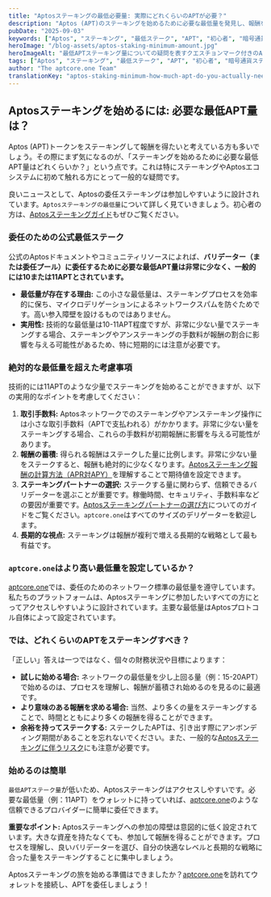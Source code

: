 ```yaml
---
title: "Aptosステーキングの最低必要量: 実際にどれくらいのAPTが必要？"
description: "Aptos (APT)のステーキングを始めるために必要な最低量を発見し、報酬を得る方法を学びましょう。初心者向けの公式要件と実用的な考慮事項についても解説します。"
pubDate: "2025-09-03"
keywords: ["Aptos", "ステーキング", "最低ステーク", "APT", "初心者", "暗号通貨ステーキング", "aptcore.one"]
heroImage: "/blog-assets/aptos-staking-minimum-amount.jpg"
heroImageAlt: "最低APTステーキング量についての疑問を表すクエスチョンマーク付きのAptosコイン"
tags: ["Aptos", "ステーキング", "最低ステーク", "APT", "初心者", "暗号通貨ステーキング", "aptcore.one"]
author: "The aptcore.one Team"
translationKey: "aptos-staking-minimum-how-much-apt-do-you-actually-need-to-start"
---
```


## Aptosステーキングを始めるには: 必要な最低APT量は？

Aptos (APT)トークンをステーキングして報酬を得たいと考えている方も多いでしょう。その際にまず気になるのが、「ステーキングを始めるために必要な最低APT量はどれくらいか？」という点です。これは特にステーキングやAptosエコシステムに初めて触れる方にとって一般的な疑問です。

良いニュースとして、Aptosの委任ステーキングは参加しやすいように設計されています。`Aptosステーキングの最低量`について詳しく見ていきましょう。初心者の方は、[Aptosステーキングガイド](/blog/ja/aptcore-one-de-hajimeru-aptos-apt-sute-kingu-nyuumon)もぜひご覧ください。

### 委任のための公式最低ステーク

公式のAptosドキュメントやコミュニティリソースによれば、**バリデーター（または委任プール）に委任するために必要な最低APT量は非常に少なく、一般的には10または11APTとされています。**

* **最低量が存在する理由:** この小さな最低量は、ステーキングプロセスを効率的に保ち、マイクロデリゲーションによるネットワークスパムを防ぐためです。高い参入障壁を設けるものではありません。
* **実用性:** 技術的な最低量は10-11APT程度ですが、非常に少ない量でステーキングする場合、ステーキングやアンステーキングの手数料が報酬の割合に影響を与える可能性があるため、特に短期的には注意が必要です。

### 絶対的な最低量を超えた考慮事項

技術的には11APTのような少量でステーキングを始めることができますが、以下の実用的なポイントを考慮してください：

1. **取引手数料:** Aptosネットワークでのステーキングやアンステーキング操作には小さな取引手数料（APTで支払われる）がかかります。非常に少ない量をステーキングする場合、これらの手数料が初期報酬に影響を与える可能性があります。
2. **報酬の蓄積:** 得られる報酬はステークした量に比例します。非常に少ない量をステークすると、報酬も絶対的に少なくなります。[Aptosステーキング報酬の計算方法（APR対APY）](/blog/ja/aptos-sute-kingu-houshuu-apr-to-apy-no-chigai-to-aptcore-one-de-no-hyouji-houhou)を理解することで期待値を設定できます。
3. **ステーキングパートナーの選択:** ステークする量に関わらず、信頼できるバリデーターを選ぶことが重要です。稼働時間、セキュリティ、手数料率などの要因が重要です。[Aptosステーキングパートナーの選び方](/blog/ja/aptos-sute-kingu-pa-tona-no-erabikata-aptcore-one-de-houshuu-to-sekyuriti-wo-saidai-ka)についてのガイドをご覧ください。`aptcore.one`はすべてのサイズのデリゲーターを歓迎します。
4. **長期的な視点:** ステーキングは報酬が複利で増える長期的な戦略として最も有益です。

### `aptcore.one`はより高い最低量を設定しているか？

[aptcore.one](https://aptcore.one)では、委任のためのネットワーク標準の最低量を遵守しています。私たちのプラットフォームは、Aptosステーキングに参加したいすべての方にとってアクセスしやすいように設計されています。主要な最低量はAptosプロトコル自体によって設定されています。

### では、どれくらいのAPTをステーキングすべき？

「正しい」答えは一つではなく、個々の財務状況や目標によります：

* **試しに始める場合:** ネットワークの最低量を少し上回る量（例：15-20APT）で始めるのは、プロセスを理解し、報酬が蓄積され始めるのを見るのに最適です。
* **より意味のある報酬を求める場合:** 当然、より多くの量をステーキングすることで、時間とともにより多くの報酬を得ることができます。
* **余裕を持ってステークする:** ステークしたAPTは、引き出す際にアンボンディング期間があることを忘れないでください。また、一般的な[Aptosステーキングに伴うリスク](/blog/ja/aptos-sute-kingu-no-risuku-risuku-wo-keigen-suru-tame-no-meikaku-na-gaido)にも注意が必要です。

### 始めるのは簡単

`最低APTステーク量`が低いため、Aptosステーキングはアクセスしやすいです。必要な最低量（例：11APT）をウォレットに持っていれば、[aptcore.one](https://aptcore.one)のような信頼できるプロバイダーに簡単に委任できます。

**重要なポイント:**
Aptosステーキングへの参加の障壁は意図的に低く設定されています。大きな資産を持たなくても、参加して報酬を得ることができます。プロセスを理解し、良いバリデーターを選び、自分の快適なレベルと長期的な戦略に合った量をステーキングすることに集中しましょう。

Aptosステーキングの旅を始める準備はできましたか？[aptcore.one](https://aptcore.one)を訪れてウォレットを接続し、APTを委任しましょう！